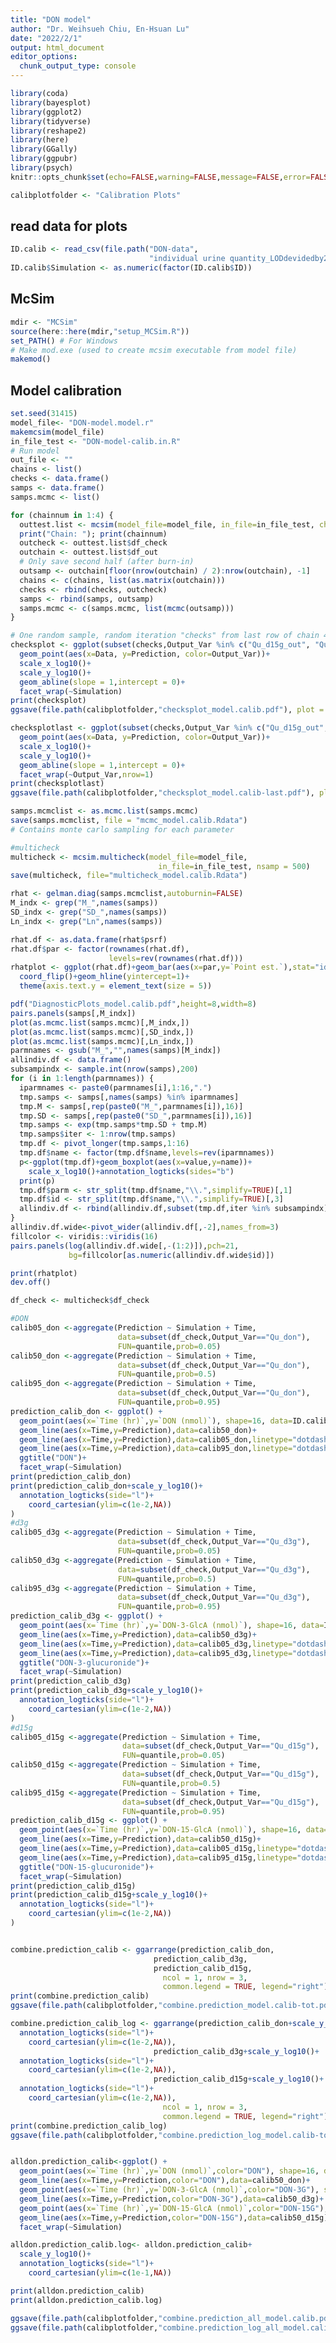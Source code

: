 ```yaml
---
title: "DON model"
author: "Dr. Weihsueh Chiu, En-Hsuan Lu"
date: "2022/2/1"
output: html_document
editor_options: 
  chunk_output_type: console
---
```


```r
library(coda)
library(bayesplot) 
library(ggplot2)
library(tidyverse)
library(reshape2)
library(here)
library(GGally)
library(ggpubr)
library(psych)
knitr::opts_chunk$set(echo=FALSE,warning=FALSE,message=FALSE,error=FALSE, results='hide',fig.keep='all')

calibplotfolder <- "Calibration Plots"
```

## read data for plots
```r
ID.calib <- read_csv(file.path("DON-data",
                               "individual urine quantity_LODdevidedby2.csv"), T,"")
ID.calib$Simulation <- as.numeric(factor(ID.calib$ID))
```

## McSim

```r
mdir <- "MCSim"
source(here::here(mdir,"setup_MCSim.R"))
set_PATH() # For Windows
# Make mod.exe (used to create mcsim executable from model file)
makemod()
```

## Model calibration

```r
set.seed(31415)
model_file<- "DON-model.model.r"
makemcsim(model_file)
in_file_test <- "DON-model-calib.in.R" 
# Run model
out_file <- ""
chains <- list()
checks <- data.frame()
samps <- data.frame()
samps.mcmc <- list()

for (chainnum in 1:4) {
  outtest.list <- mcsim(model_file=model_file, in_file=in_file_test, chainnum=chainnum)
  print("Chain: "); print(chainnum)
  outcheck <- outtest.list$df_check
  outchain <- outtest.list$df_out
  # Only save second half (after burn-in)
  outsamp <- outchain[floor(nrow(outchain) / 2):nrow(outchain), -1]
  chains <- c(chains, list(as.matrix(outchain)))
  checks <- rbind(checks, outcheck)
  samps <- rbind(samps, outsamp)
  samps.mcmc <- c(samps.mcmc, list(mcmc(outsamp)))
}

# One random sample, random iteration "checks" from last row of chain 4
checksplot <- ggplot(subset(checks,Output_Var %in% c("Qu_d15g_out", "Qu_don_out", "Qu_d3g_out")))+
  geom_point(aes(x=Data, y=Prediction, color=Output_Var))+
  scale_x_log10()+
  scale_y_log10()+
  geom_abline(slope = 1,intercept = 0)+
  facet_wrap(~Simulation)
print(checksplot)
ggsave(file.path(calibplotfolder,"checksplot_model.calib.pdf"), plot = checksplot, width=10, height=10)

checksplotlast <- ggplot(subset(checks,Output_Var %in% c("Qu_d15g_out", "Qu_don_out", "Qu_d3g_out") & Time > 20))+
  geom_point(aes(x=Data, y=Prediction, color=Output_Var))+
  scale_x_log10()+
  scale_y_log10()+
  geom_abline(slope = 1,intercept = 0)+
  facet_wrap(~Output_Var,nrow=1)
print(checksplotlast)
ggsave(file.path(calibplotfolder,"checksplot_model.calib-last.pdf"), plot = checksplotlast, width=9, height=3.5)

samps.mcmclist <- as.mcmc.list(samps.mcmc)
save(samps.mcmclist, file = "mcmc_model.calib.Rdata")
# Contains monte carlo sampling for each parameter

#multicheck
multicheck <- mcsim.multicheck(model_file=model_file,
                                 in_file=in_file_test, nsamp = 500)
save(multicheck, file="multicheck_model.calib.Rdata")
```

```r

rhat <- gelman.diag(samps.mcmclist,autoburnin=FALSE) 
M_indx <- grep("M_",names(samps))
SD_indx <- grep("SD_",names(samps))
Ln_indx <- grep("Ln",names(samps))

rhat.df <- as.data.frame(rhat$psrf)
rhat.df$par <- factor(rownames(rhat.df),
                      levels=rev(rownames(rhat.df)))
rhatplot <- ggplot(rhat.df)+geom_bar(aes(x=par,y=`Point est.`),stat="identity")+
  coord_flip()+geom_hline(yintercept=1)+
  theme(axis.text.y = element_text(size = 5))

pdf("DiagnosticPlots_model.calib.pdf",height=8,width=8)
pairs.panels(samps[,M_indx])
plot(as.mcmc.list(samps.mcmc)[,M_indx,])
plot(as.mcmc.list(samps.mcmc)[,SD_indx,])
plot(as.mcmc.list(samps.mcmc)[,Ln_indx,])
parmnames <- gsub("M_","",names(samps)[M_indx])
allindiv.df <- data.frame()
subsampindx <- sample.int(nrow(samps),200)
for (i in 1:length(parmnames)) {
  iparmnames <- paste0(parmnames[i],1:16,".")
  tmp.samps <- samps[,names(samps) %in% iparmnames]
  tmp.M <- samps[,rep(paste0("M_",parmnames[i]),16)]
  tmp.SD <- samps[,rep(paste0("SD_",parmnames[i]),16)]
  tmp.samps <- exp(tmp.samps*tmp.SD + tmp.M)
  tmp.samps$iter <- 1:nrow(tmp.samps)
  tmp.df <- pivot_longer(tmp.samps,1:16)
  tmp.df$name <- factor(tmp.df$name,levels=rev(iparmnames))
  p<-ggplot(tmp.df)+geom_boxplot(aes(x=value,y=name))+
    scale_x_log10()+annotation_logticks(sides="b")
  print(p)
  tmp.df$parm <- str_split(tmp.df$name,"\\.",simplify=TRUE)[,1]
  tmp.df$id <- str_split(tmp.df$name,"\\.",simplify=TRUE)[,3]
  allindiv.df <- rbind(allindiv.df,subset(tmp.df,iter %in% subsampindx))
}
allindiv.df.wide<-pivot_wider(allindiv.df[,-2],names_from=3)
fillcolor <- viridis::viridis(16)
pairs.panels(log(allindiv.df.wide[,-(1:2)]),pch=21,
             bg=fillcolor[as.numeric(allindiv.df.wide$id)])

print(rhatplot)
dev.off()


```


```r
df_check <- multicheck$df_check

#DON
calib05_don <-aggregate(Prediction ~ Simulation + Time,
                        data=subset(df_check,Output_Var=="Qu_don"),
                        FUN=quantile,prob=0.05)
calib50_don <-aggregate(Prediction ~ Simulation + Time,
                        data=subset(df_check,Output_Var=="Qu_don"),
                        FUN=quantile,prob=0.5)
calib95_don <-aggregate(Prediction ~ Simulation + Time,
                        data=subset(df_check,Output_Var=="Qu_don"),
                        FUN=quantile,prob=0.95)
prediction_calib_don <- ggplot() + 
  geom_point(aes(x=`Time (hr)`,y=`DON (nmol)`), shape=16, data=ID.calib)+
  geom_line(aes(x=Time,y=Prediction),data=calib50_don)+
  geom_line(aes(x=Time,y=Prediction),data=calib05_don,linetype="dotdash")+
  geom_line(aes(x=Time,y=Prediction),data=calib95_don,linetype="dotdash")+
  ggtitle("DON")+
  facet_wrap(~Simulation)
print(prediction_calib_don)
print(prediction_calib_don+scale_y_log10()+
  annotation_logticks(side="l")+
    coord_cartesian(ylim=c(1e-2,NA))
)
#d3g
calib05_d3g <-aggregate(Prediction ~ Simulation + Time,
                        data=subset(df_check,Output_Var=="Qu_d3g"),
                        FUN=quantile,prob=0.05)
calib50_d3g <-aggregate(Prediction ~ Simulation + Time,
                        data=subset(df_check,Output_Var=="Qu_d3g"),
                        FUN=quantile,prob=0.5)
calib95_d3g <-aggregate(Prediction ~ Simulation + Time,
                        data=subset(df_check,Output_Var=="Qu_d3g"),
                        FUN=quantile,prob=0.95)
prediction_calib_d3g <- ggplot() + 
  geom_point(aes(x=`Time (hr)`,y=`DON-3-GlcA (nmol)`), shape=16, data=ID.calib)+
  geom_line(aes(x=Time,y=Prediction),data=calib50_d3g)+
  geom_line(aes(x=Time,y=Prediction),data=calib05_d3g,linetype="dotdash")+
  geom_line(aes(x=Time,y=Prediction),data=calib95_d3g,linetype="dotdash")+
  ggtitle("DON-3-glucuronide")+
  facet_wrap(~Simulation)
print(prediction_calib_d3g)
print(prediction_calib_d3g+scale_y_log10()+
  annotation_logticks(side="l")+
    coord_cartesian(ylim=c(1e-2,NA))
)
#d15g
calib05_d15g <-aggregate(Prediction ~ Simulation + Time,
                         data=subset(df_check,Output_Var=="Qu_d15g"),
                         FUN=quantile,prob=0.05)
calib50_d15g <-aggregate(Prediction ~ Simulation + Time,
                         data=subset(df_check,Output_Var=="Qu_d15g"),
                         FUN=quantile,prob=0.5)
calib95_d15g <-aggregate(Prediction ~ Simulation + Time,
                         data=subset(df_check,Output_Var=="Qu_d15g"),
                         FUN=quantile,prob=0.95)
prediction_calib_d15g <- ggplot() + 
  geom_point(aes(x=`Time (hr)`,y=`DON-15-GlcA (nmol)`), shape=16, data=ID.calib)+
  geom_line(aes(x=Time,y=Prediction),data=calib50_d15g)+
  geom_line(aes(x=Time,y=Prediction),data=calib05_d15g,linetype="dotdash")+
  geom_line(aes(x=Time,y=Prediction),data=calib95_d15g,linetype="dotdash")+
  ggtitle("DON-15-glucuronide")+
  facet_wrap(~Simulation)
print(prediction_calib_d15g)
print(prediction_calib_d15g+scale_y_log10()+
  annotation_logticks(side="l")+
    coord_cartesian(ylim=c(1e-2,NA))
)


combine.prediction_calib <- ggarrange(prediction_calib_don, 
                                prediction_calib_d3g, 
                                prediction_calib_d15g,
                                  ncol = 1, nrow = 3,
                                  common.legend = TRUE, legend="right")
print(combine.prediction_calib)
ggsave(file.path(calibplotfolder,"combine.prediction_model.calib-tot.pdf"), plot = combine.prediction_calib, width=10, height=15)

combine.prediction_calib_log <- ggarrange(prediction_calib_don+scale_y_log10()+
  annotation_logticks(side="l")+
    coord_cartesian(ylim=c(1e-2,NA)), 
                                prediction_calib_d3g+scale_y_log10()+
  annotation_logticks(side="l")+
    coord_cartesian(ylim=c(1e-2,NA)), 
                                prediction_calib_d15g+scale_y_log10()+
  annotation_logticks(side="l")+
    coord_cartesian(ylim=c(1e-2,NA)),
                                  ncol = 1, nrow = 3,
                                  common.legend = TRUE, legend="right")
print(combine.prediction_calib_log)
ggsave(file.path(calibplotfolder,"combine.prediction_log_model.calib-tot.pdf"), plot = combine.prediction_calib_log, width=10, height=15)


alldon.prediction_calib<-ggplot() + 
  geom_point(aes(x=`Time (hr)`,y=`DON (nmol)`,color="DON"), shape=16, data=ID.calib)+
  geom_line(aes(x=Time,y=Prediction,color="DON"),data=calib50_don)+
  geom_point(aes(x=`Time (hr)`,y=`DON-3-GlcA (nmol)`,color="DON-3G"), shape=16, data=ID.calib)+
  geom_line(aes(x=Time,y=Prediction,color="DON-3G"),data=calib50_d3g)+
  geom_point(aes(x=`Time (hr)`,y=`DON-15-GlcA (nmol)`,color="DON-15G"), shape=16, data=ID.calib)+
  geom_line(aes(x=Time,y=Prediction,color="DON-15G"),data=calib50_d15g)+
  facet_wrap(~Simulation)

alldon.prediction_calib.log<- alldon.prediction_calib+
  scale_y_log10()+
  annotation_logticks(side="l")+
    coord_cartesian(ylim=c(1e-1,NA))

print(alldon.prediction_calib)
print(alldon.prediction_calib.log)

ggsave(file.path(calibplotfolder,"combine.prediction_all_model.calib.pdf"), plot = alldon.prediction_calib, width=7, height=7)
ggsave(file.path(calibplotfolder,"combine.prediction_log_all_model.calib.pdf"), plot = alldon.prediction_calib.log, width=7, height=7)

```


